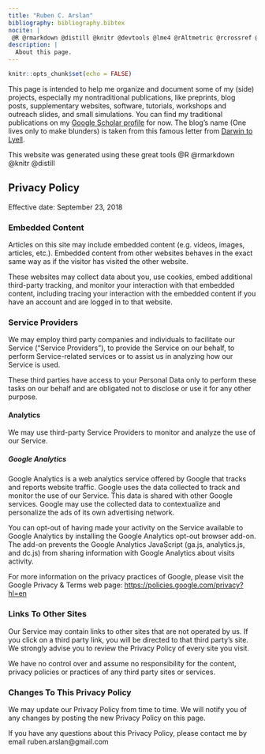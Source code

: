```yaml
---
title: "Ruben C. Arslan"
bibliography: bibliography.bibtex
nocite: |
 @R @rmarkdown @distill @knitr @devtools @lme4 @rAltmetric @rcrossref @RISmed @rscopus @tidyverse @rio @cowplot @broom @rbokeh @DT @dplyr @ggbeeswarm @ggplot2 @Hmisc @httr @lubridate @formr @stringdist @brms @car @reshape2 @stringr @zoo @highcharter @ggvis @codebook @haven @UpSetR @forcats @coefplot @effects @lmerTest
description: |
  About this page.
---
```


```r
knitr::opts_chunk$set(echo = FALSE)
```

This page is intended to help me organize and document some of my (side) projects, especially my nontraditional publications, like preprints, blog posts, supplementary websites, software, tutorials, workshops and outreach slides, and small simulations.
You can find my traditional publications on my [Google Scholar profile](https://scholar.google.com/citations?user=X6fXzMcAAAAJ&hl=en) for now.
The blog's name (One lives only to make blunders) is taken from this famous letter from [Darwin to Lyell](https://www.darwinproject.ac.uk/letter/DCP-LETT-3272.xml).

This website was generated using these great tools @R @rmarkdown @knitr @distill

## Privacy Policy
Effective date: September 23, 2018

### Embedded Content
Articles on this site may include embedded content (e.g. videos, images, articles, etc.). Embedded content from other websites behaves in the exact same way as if the visitor has visited the other website.

These websites may collect data about you, use cookies, embed additional third-party tracking, and monitor your interaction with that embedded content, including tracing your interaction with the embedded content if you have an account and are logged in to that website.


### Service Providers
We may employ third party companies and individuals to facilitate our Service ("Service Providers"), to provide the Service on our behalf, to perform Service-related services or to assist us in analyzing how our Service is used.

These third parties have access to your Personal Data only to perform these tasks on our behalf and are obligated not to disclose or use it for any other purpose.

#### Analytics
We may use third-party Service Providers to monitor and analyze the use of our Service.

##### Google Analytics

Google Analytics is a web analytics service offered by Google that tracks and reports website traffic. Google uses the data collected to track and monitor the use of our Service. This data is shared with other Google services. Google may use the collected data to contextualize and personalize the ads of its own advertising network.

You can opt-out of having made your activity on the Service available to Google Analytics by installing the Google Analytics opt-out browser add-on. The add-on prevents the Google Analytics JavaScript (ga.js, analytics.js, and dc.js) from sharing information with Google Analytics about visits activity.

For more information on the privacy practices of Google, please visit the Google Privacy & Terms web page: <a href="https://policies.google.com/privacy?hl=en">https://policies.google.com/privacy?hl=en</a>


### Links To Other Sites
Our Service may contain links to other sites that are not operated by us. If you click on a third party link, you will be directed to that third party's site. We strongly advise you to review the Privacy Policy of every site you visit.

We have no control over and assume no responsibility for the content, privacy policies or practices of any third party sites or services.



### Changes To This Privacy Policy
We may update our Privacy Policy from time to time. We will notify you of any changes by posting the new Privacy Policy on this page.

If you have any questions about this Privacy Policy, please contact me by email ruben.arslan@gmail.com
          
